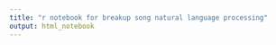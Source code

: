 ```yaml
---
title: "r notebook for breakup song natural language processing"
output: html_notebook
---
```

```r

```